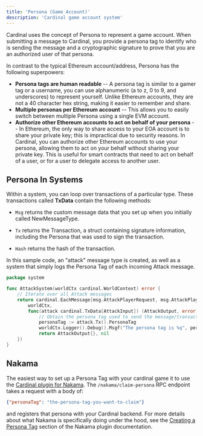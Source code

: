 ```yaml
---
title: 'Persona (Game Account)'
description: 'Cardinal game account system'
---
```


Cardinal uses the concept of Persona to represent a game account. When submitting a message to Cardinal, you provide a persona tag to identify who is sending the message and a cryptographic signature to prove that you are an authorized user of that persona.

In contrast to the typical Ethereum account/address, Persona has the following superpowers:

- **Persona tags are human readable** -- A persona tag is similar to a gamer tag or a username, you can use alphanumeric (a to z, 0 to 9, and underscores) to represent yourself. Unlike Ethereum accounts, they are not a 40 character hex string, making it easier to remember and share.
- **Multiple personas per Ethereum account** -- This allows you to easily switch between multiple Persona using a single EVM account.
- **Authorize other Ethereum accounts to act on behalf of your persona** -- In Ethereum, the only way to share access to your EOA account is to share your private key; this is impractical due to security reasons. In Cardinal, you can authorize other Ethereum accounts to use your persona, allowing them to act on your behalf without sharing your private key. This is useful for smart contracts that need to act on behalf of a user, or for a user to delegate access to another user.


## Persona In Systems

Within a system, you can loop over transactions of a particular type. These transactions called **TxData** contain the following methods:

- `Msg` returns the custom message data that you set up when you initially called NewMessageType.

- `Tx` returns the Transaction, a struct containing signature information, including the Persona that was used to sign the transaction.

- `Hash` returns the hash of the transaction.

In this sample code, an "attack" message type is created, as well as a system that simply logs the Persona Tag of each incoming Attack message.

```go
package system

func AttackSystem(worldCtx cardinal.WorldContext) error {
    // Iterate over all Attack messages
    return cardinal.EachMessage[msg.AttackPlayerRequest, msg.AttackPlayerResponse](
        worldCtx,
        func(attack cardinal.TxData[AttackInput]) (AttackOutput, error) {
            // Obtain the persona tag used to send the message/transaction
            personaTag := attack.Tx().PersonaTag
            worldCtx.Logger().Debug().Msgf("The persona tag is %q", personaTag)
            return AttackOutput{}, nil
    })
}
```

## Nakama

The easiest way to set up a Persona Tag with your cardinal game it to use the [Cardinal plugin for Nakama](/client/nakama/overview). The `/nakama/claim-persona` RPC endpoint takes a request with a body of:

```json
{"personaTag": "the-persona-tag-you-want-to-claim"}
```

and registers that persona with your Cardinal backend. For more details about what Nakama is specifically doing under the hood, see the [Creating a Persona Tag](/client/nakama/relay#creating-a-persona) section of the Nakama plugin documentation.
